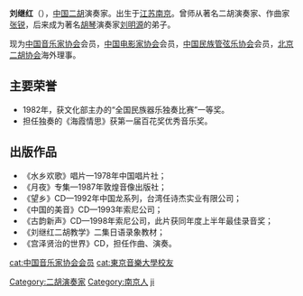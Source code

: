 {{blpunsourced|time=2011-04-06T14:02:20+00:00}}
'''刘继红'''（{{bd|？||}}），[[中国|中国]][[二胡|二胡]]演奏家。出生于[[江苏|江苏]][[南京|南京]]。曾师从著名二胡演奏家、作曲家[[张锐|张锐]]，后来成为著名[[胡琴|胡琴]]演奏家[[刘明源|刘明源]]的弟子。

现为[[中国音乐家协会|中国音乐家协会]]会员，[[中国电影家协会|中国电影家协会]]会员，[[中国民族管弦乐协会|中国民族管弦乐协会]]会员，[[北京二胡协会|北京二胡协会]]海外理事。

==主要荣誉==
*1982年，获文化部主办的“全国民族器乐独奏比赛”一等奖。
*担任独奏的《海霞情思》获第一届百花奖优秀音乐奖。

==出版作品==
*《水乡欢歌》唱片—1978年中国唱片社；
*《月夜》专集—1987年敦煌音像出版社；
*《望乡》CD—1992年中国龙系列，台湾任诗杰实业有限公司；
*《中国的美音》CD—1993年索尼公司；
*《古韵新声》CD—1998年索尼公司，此片获同年度上半年最佳录音奖；
*《刘继红二胡教学》二集日语录象教材；
*《宫泽贤治的世界》CD，担任作曲、演奏。

{{normdaten}}
{{DEFAULTSORT:liu jihong}}
[[Category:二胡演奏家|Category:二胡演奏家]]
[[Category:南京人|Category:南京人]]
[[Category:刘姓|ji]]
[[cat:中国音乐家协会会员|cat:中国音乐家协会会员]]
[[cat:東京音樂大學校友|cat:東京音樂大學校友]]
